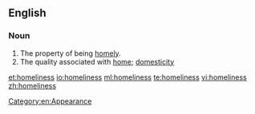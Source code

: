 ==English==

===Noun===
{{en-noun|-}}

# The property of being [[homely]].
# The quality associated with [[home]]; [[domesticity]]
[[Category:en:Appearance]]

[[et:homeliness]]
[[io:homeliness]]
[[ml:homeliness]]
[[te:homeliness]]
[[vi:homeliness]]
[[zh:homeliness]]